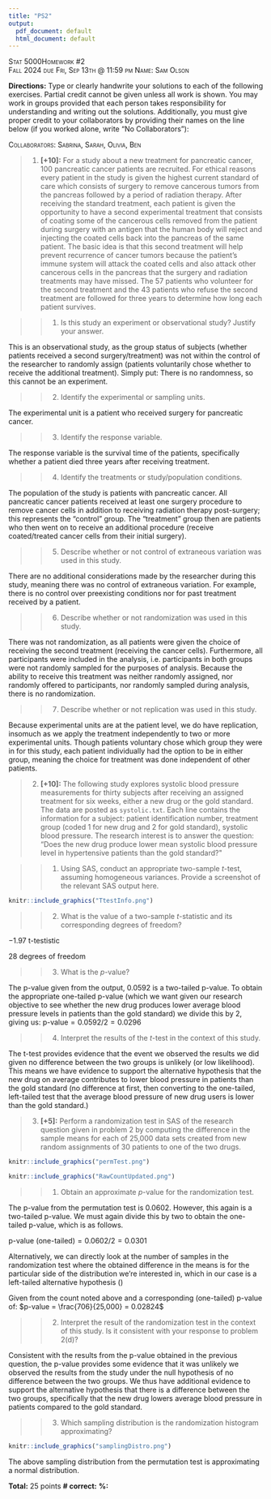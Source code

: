 ```yaml
---
title: "PS2"
output:
  pdf_document: default
  html_document: default
---
```


[Stat 5000]{.smallcaps}[Homework #2]{.smallcaps}\
[Fall 2024]{.smallcaps} [due Fri, Sep 13th @ 11:59 pm]{.smallcaps}
[Name: Sam Olson]{.smallcaps} \

**Directions:** Type or clearly handwrite your solutions to each of the following exercises. Partial credit cannot be given unless all work is shown. You may work in groups provided that each person takes responsibility for understanding and writing out the solutions. Additionally, you must give proper credit to your collaborators by providing their names on the line below (if you worked alone, write "No Collaborators"):\

[Collaborators: Sabrina, Sarah, Olivia, Ben]{.smallcaps} \

> 1. **[+10]:** For a study about a new treatment for pancreatic cancer, 100 pancreatic cancer patients are recruited. For ethical reasons every patient in the study is given the highest current standard of care which consists of surgery to remove cancerous tumors from the pancreas followed by a period of radiation therapy. After receiving the standard treatment, each patient is given the opportunity to have a second experimental treatment that consists of coating some of the cancerous cells removed from the patient during surgery with an antigen that the human body will reject and injecting the coated cells back into the pancreas of the same patient. The basic idea is that this second treatment will help prevent recurrence of cancer tumors because the patient's immune system will attack the coated cells and also attack other cancerous cells in the pancreas that the surgery and radiation treatments may have missed. The 57 patients who volunteer for the second treatment and the 43 patients who refuse the second treatment are followed for three years to determine how long each patient survives.

>> 1.  Is this study an experiment or observational study? Justify your answer.

This is an observational study, as the group status of subjects (whether patients received a second surgery/treatment) was not within the control of the researcher to randomly assign (patients voluntarily chose whether to receive the additional treatment). Simply put: There is no randomness, so this cannot be an experiment. 

>> 2.  Identify the experimental or sampling units.

The experimental unit is a patient who received surgery for pancreatic cancer. 

>> 3.  Identify the response variable.

The response variable is the survival time of the patients, specifically whether a patient died three years after receiving treatment.

>> 4.  Identify the treatments or study/population conditions.

The population of the study is patients with pancreatic cancer. All pancreatic cancer patients received at least one surgery procedure to remove cancer cells in addition to receiving radiation therapy post-surgery; this represents the "control" group. The "treatment" group then are patients who then went on to receive an additional procedure (receive coated/treated cancer cells from their initial surgery). 

>> 5.  Describe whether or not control of extraneous variation was used in this study.

There are no additional considerations made by the researcher during this study, meaning there was no control of extraneous variation. For example, there is no control over preexisting conditions nor for past treatment received by a patient.  

>> 6.  Describe whether or not randomization was used in this study.

There was not randomization, as all patients were given the choice of receiving the second treatment (receiving the cancer cells). Furthermore, all participants were included in the analysis, i.e. participants in both groups were not randomly sampled for the purposes of analysis. Because the ability to receive this treatment was neither randomly assigned, nor randomly offered to participants, nor randomly sampled during analysis, there is no randomization. 

>> 7.  Describe whether or not replication was used in this study.

Because experimental units are at the patient level, we do have replication, insomuch as we apply the treatment independently to two or more experimental units. Though patients voluntary chose which group they were in for this study, each patient individually had the option to be in either group, meaning the choice for treatment was done independent of other patients. 

\newpage 

> 2. **[+10]:** The following study explores systolic blood pressure measurements for thirty subjects after receiving an assigned treatment for six weeks, either a new drug or the gold standard. The data are posted as `systolic.txt`. Each line contains the information for a subject: patient identification number, treatment group (coded 1 for new drug and 2 for gold standard), systolic blood pressure. The research interest is to answer the question: "Does the new drug produce lower mean systolic blood pressure level in hypertensive patients than the gold standard?\"

>> 1.  Using SAS, conduct an appropriate two-sample $t$-test, assuming homogeneous variances. Provide a screenshot of the relevant SAS output here.

```r
knitr::include_graphics("TtestInfo.png")
```

>> 2.  What is the value of a two-sample $t$-statistic and its corresponding degrees of freedom?

$-1.97$ t-testistic

$28$ degrees of freedom

>> 3.  What is the $p$-value?

The p-value given from the output, $0.0592$ is a two-tailed p-value. To obtain the appropriate one-tailed p-value (which we want given our research objective to see whether the new drug produces lower average blood pressure levels in patients than the gold standard) we divide this by 2, giving us: 
p-value$= 0.0592/2 = 0.0296$


>> 4.  Interpret the results of the $t$-test in the context of this study.

The t-test provides evidence that the event we observed the results we did given no difference between the two groups is unlikely (or low likelihood). This means we have evidence to support the alternative hypothesis that the new drug on average contributes to lower blood pressure in patients than the gold standard (no difference at first, then converting to the one-tailed, left-tailed test that the average blood pressure of new drug users is lower than the gold standard.)

\newpage 

> 3. **[+5]:** Perform a randomization test in SAS of the research question given in problem 2 by computing the difference in the sample means for each of 25,000 data sets created from new random assignments of 30 patients to one of the two drugs.

```r
knitr::include_graphics("permTest.png")
```

```r
knitr::include_graphics("RawCountUpdated.png")
```

>> 1.  Obtain an approximate $p$-value for the randomization test.

The p-value from the permutation test is 0.0602. However, this again is a two-tailed p-value. We must again divide this by two to obtain the one-tailed p-value, which is as follows. 

$\text{p-value (one-tailed)} = 0.0602/2 = 0.0301$ 

Alternatively, we can directly look at the number of samples in the randomization test where the obtained difference in the means is for the particular side of the distribution we're interested in, which in our case is a left-tailed alternative hypothesis ()

Given from the count noted above and a corresponding (one-tailed) p-value of: 
$p-value = \frac{706}{25,000} = 0.02824$

>> 2.  Interpret the result of the randomization test in the context of this study. Is it consistent with your response to problem 2(d)?

Consistent with the results from the p-value obtained in the previous question, the p-value provides some evidence that it was unlikely we observed the results from the study under the null hypothesis of no difference between the two groups. We thus have additional evidence to support the alternative hypothesis that there is a difference between the two groups, specifically that the new drug lowers average blood pressure in patients compared to the gold standard. 

>> 3.  Which sampling distribution is the randomization histogram approximating?

```r
knitr::include_graphics("samplingDistro.png")
```

The above sampling distribution from the permutation test is approximating a normal distribution. 

**Total:** 25 points **\# correct:** **%:**
